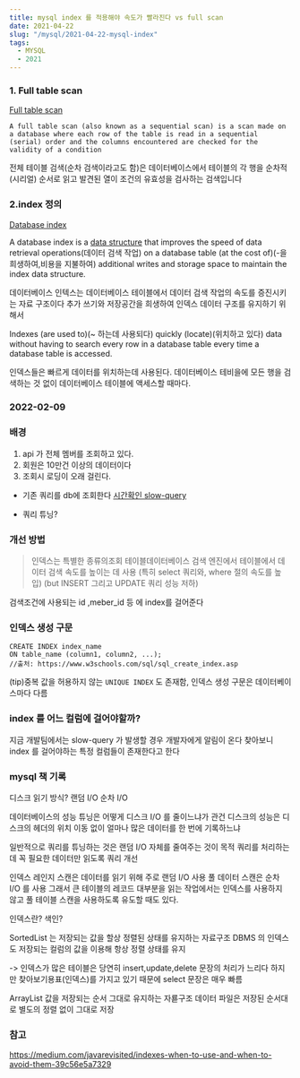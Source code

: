 ```yaml
---
title: mysql index 를 적용해야 속도가 빨라진다 vs full scan
date: 2021-04-22
slug: "/mysql/2021-04-22-mysql-index"
tags:
  - MYSQL
  - 2021
---
```


### 1. Full table scan
[Full table scan](https://en.wikipedia.org/wiki/Full_table_scan)

```
A full table scan (also known as a sequential scan) is a scan made on a database where each row of the table is read in a sequential (serial) order and the columns encountered are checked for the validity of a condition
```

전체 테이블 검색(순차 검색이라고도 함)은 데이터베이스에서 테이블의 각 행을 순차적(시리얼) 순서로 읽고 발견된 열이 조건의 유효성을 검사하는 검색입니다

### 2.index 정의

[Database index](https://en.wikipedia.org/wiki/Database_index)

A database index is a [data structure](https://en.wikipedia.org/wiki/Data_structure) that improves the speed of data retrieval operations(데이터 검색 작업) on a database table (at the cost of)(-을 희생하여,비용을 지불하여) additional writes and storage space to maintain the index data structure.

데이터베이스 인텍스는
데이터베이스 테이블에서
데이터 검색 작업의 속도를 증진시키는 자료 구조이다
추가 쓰기와 저장공간을 희생하여
인덱스 데이터 구조를 유지하기 위해서

Indexes (are used to)(~ 하는데 사용되다) quickly (locate)(위치하고 있다) data without having to search every row in a database table every time a database table is accessed.

인덱스들은 빠르게 데이터를 위치하는데 사용된다.
데이터베이스 테비을에 모든 행을 검색하는 것 없이
데이터베이스 테이블에 액세스할 때마다.

### 2022-02-09

### 배경

1. api 가 전체 멤버를 조회하고 있다.
2. 회원은 10만건 이상의 데이터이다
3. 조회시 로딩이 오래 걸린다.

- 기존 쿼리를 db에 조회한다
[시간확인 slow-query](../2022-08-01-mysql-slow-query.mdx)



- 쿼리 튜닝?

### 개선 방법
> 인덱스는 특별한 종류의조회 테이블데이터베이스 검색 엔진에서 테이블에서 데이터 검색 속도를 높이는 데 사용
(특히 select 쿼리와, where 절의 속도를 높입)
(but INSERT 그리고 UPDATE 쿼리 성능 저하)

검색조건에 사용되는 id ,meber_id 등 에 index를 걸어준다
###  인덱스 생성 구문
```
CREATE INDEX index_name
ON table_name (column1, column2, ...);
//출처: https://www.w3schools.com/sql/sql_create_index.asp
```
(tip)중복 값을 허용하지 않는 `UNIQUE INDEX` 도 존재함, 인덱스 생성 구문은 데이터베이스마다 다름

### index 를 어느 컬럼에 걸어야할까?
지금 개발팀에서는 slow-query 가 발생할 경우 개발자에게 알림이 온다
찾아보니 index 를 걸어야하는 특정 컬럼들이 존재한다고 한다


### mysql 책 기록

디스크 읽기 방식?
  랜덤 I/O
  순차 I/O

  데이터베이스의 성능 튜닝은 어떻게 디스크 I/O 를 줄이느냐가 관건
 디스크의 성능은 디스크의 헤더의 위치 이동 없이 얼마나 많은 데이터를 한 번에 기록하느냐

일반적으로 쿼리를 튜닝하는 것은 랜덤 I/O 자체를 줄여주는 것이 목적
쿼리를 처리하는 데 꼭 필요한 데이터만 읽도록 쿼리 개선

인덱스 레인지 스캔은 데이터를 읽기 위해 주로 랜덤 I/O 사용
풀 데이터 스캔은 순차 I/O 를 사용
그래서 큰 테이블의 레코드 대부분을 읽는 작업에서는 인덱스를 사용하지 않고
풀 테이블 스캔을 사용하도록 유도할 때도 있다.

인덱스란?
색인?

SortedList 는 저장되는 값을 할상 정렬된 상태를 유지하는 자료구조
DBMS 의 인덱스도 저장되는 컬럼의 값을 이용해 항상 정렬 상태를 유지

-> 인덱스가 많은 테이블은 당연히 insert,update,delete 문장의 처리가 느리다
하지만 찾아보기용표(인덱스)를 가지고 있기 때문에 select 문장은 매우 빠름

ArrayList 값을 저장되는 순서 그대로 유지하는 자룓구조
데이터 파일은 저장된 순서대로 별도의 정렬 없이 그대로 저장



### 참고
https://medium.com/javarevisited/indexes-when-to-use-and-when-to-avoid-them-39c56e5a7329
